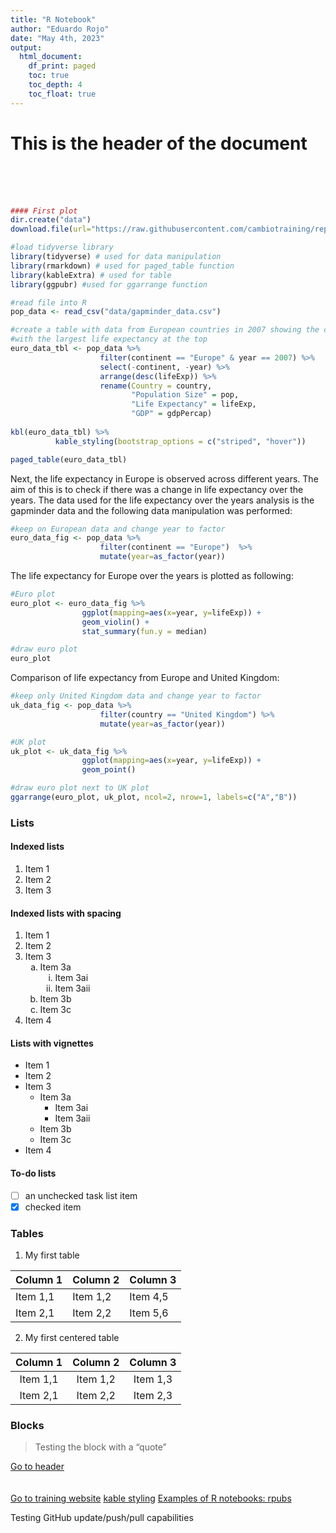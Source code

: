 ```yaml
---
title: "R Notebook"
author: "Eduardo Rojo"
date: "May 4th, 2023"
output:
  html_document:
    df_print: paged
    toc: true
    toc_depth: 4
    toc_float: true
---
```


# This is the header of the document {#markdown-header}
\
\
\
```r
#### First plot
dir.create("data")
download.file(url="https://raw.githubusercontent.com/cambiotraining/reproducibility-training/master/data/gapminder_data.csv", destfile="data/gapminder_data.csv")
```

```r
#load tidyverse library
library(tidyverse) # used for data manipulation
library(rmarkdown) # used for paged_table function
library(kableExtra) # used for table
library(ggpubr) #used for ggarrange function 

#read file into R
pop_data <- read_csv("data/gapminder_data.csv")

#create a table with data from European countries in 2007 showing the countries 
#with the largest life expectancy at the top 
euro_data_tbl <- pop_data %>% 
                    filter(continent == "Europe" & year == 2007) %>% 
                    select(-continent, -year) %>% 
                    arrange(desc(lifeExp)) %>% 
                    rename(Country = country, 
                           "Population Size" = pop, 
                           "Life Expectancy" = lifeExp, 
                           "GDP" = gdpPercap)
    
kbl(euro_data_tbl) %>%
          kable_styling(bootstrap_options = c("striped", "hover"))

```

```r
paged_table(euro_data_tbl)

```


Next, the life expectancy in Europe is observed across different years.  The aim of this is to check if there was a change in life expectancy over the years.  The data used for the life expectancy over the years analysis is the gapminder data and the following data manipulation was performed:

```r
#keep on European data and change year to factor
euro_data_fig <- pop_data %>% 
                    filter(continent == "Europe")  %>% 
                    mutate(year=as_factor(year))

```

The life expectancy for Europe over the years is plotted as following:

```r
#Euro plot
euro_plot <- euro_data_fig %>%
                ggplot(mapping=aes(x=year, y=lifeExp)) +
                geom_violin() +
                stat_summary(fun.y = median)

#draw euro plot
euro_plot

```


Comparison of life expectancy from Europe and United Kingdom:
```r
#keep only United Kingdom data and change year to factor
uk_data_fig <- pop_data %>%
                    filter(country == "United Kingdom") %>%
                    mutate(year=as_factor(year))

#UK plot
uk_plot <- uk_data_fig %>%
                ggplot(mapping=aes(x=year, y=lifeExp)) +
                geom_point()

#draw euro plot next to UK plot
ggarrange(euro_plot, uk_plot, ncol=2, nrow=1, labels=c("A","B"))
```


### Lists
#### Indexed lists
1. Item 1
2. Item 2
3. Item 3

#### Indexed lists with spacing
1. Item 1
2. Item 2
3. Item 3
    a. Item 3a
        i.  Item 3ai
        ii. Item 3aii
    b. Item 3b
    c. Item 3c
4. Item 4

#### Lists with vignettes
* Item 1
* Item 2
* Item 3
    * Item 3a
        *  Item 3ai
        * Item 3aii
    * Item 3b
    * Item 3c
* Item 4

#### To-do lists
- [ ] an unchecked task list item
- [x] checked item


### Tables

1. My first table

| Column 1    | Column 2    | Column 3    |
| ----------- | ----------- | ----------- |
| Item 1,1    | Item 1,2    | Item 4,5    |
| Item 2,1    | Item 2,2    | Item 5,6    |


2. My first centered table

| Column 1    | Column 2    | Column 3    |
|    :----:   |    :----:   |    :----:   |
| Item 1,1    | Item 1,2    | Item 1,3    |
| Item 2,1    | Item 2,2    | Item 2,3    |


### Blocks
> Testing the block with a "quote"


[Go to header](#markdown-header) \
\
\
[Go to training website](https://cambiotraining.github.io/reproducibility-training/rmarkdown.html)
[kable styling](https://cran.r-project.org/web/packages/kableExtra/vignettes/awesome_table_in_html.html#Table_Styles)
[Examples of R notebooks: rpubs](https://rpubs.com/)


Testing GitHub update/push/pull capabilities